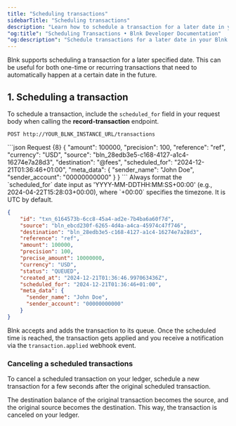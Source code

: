 ```yaml
---
title: "Scheduling transactions"
sidebarTitle: "Scheduling transactions"
description: "Learn how to schedule a transaction for a later date in your Blnk Ledger."
"og:title": "Scheduling Transactions • Blnk Developer Documentation"
"og:description": "Schedule transactions for a later date in your Blnk Ledger."
---
```



Blnk supports scheduling a transaction for a later specified date. This can be useful for both one-time or recurring transactions that need to automatically happen at a certain date in the future.

## 1. Scheduling a transaction

To schedule a transaction, include the `scheduled_for` field in your request body when calling the **record-transaction** endpoint.

```
POST http://YOUR_BLNK_INSTANCE_URL/transactions
```

<CodeGroup>
```json Request {8}
{
    "amount": 100000,
    "precision": 100,
    "reference": "ref",
    "currency": "USD",
    "source": "bln_28edb3e5-c168-4127-a1c4-16274e7a28d3",
    "destination": "@fees",
    "scheduled_for": "2024-12-21T01:36:46+01:00",
    "meta_data": {
      "sender_name": "John Doe",
      "sender_account": "00000000000"
    }
}
```

<Tip>
    Always format the `scheduled_for` date input as 'YYYY-MM-DDTHH:MM:SS+00:00' (e.g., 2024-04-22T15:28:03+00:00), where `+00:00` specifies the timezone. It is UTC by default.
</Tip>

```json Response {12}
{
    "id": "txn_6164573b-6cc8-45a4-ad2e-7b4ba6a60f7d",
    "source": "bln_ebcd230f-6265-4d4a-a4ca-45974c47f746",
    "destination": "bln_28edb3e5-c168-4127-a1c4-16274e7a28d3",
    "reference": "ref",
    "amount": 100000,
    "precision": 100,
    "precise_amount": 10000000,
    "currency": "USD",
    "status": "QUEUED",
    "created_at": "2024-12-21T01:36:46.997063436Z",
    "scheduled_for": "2024-12-21T01:36:46+01:00",
    "meta_data": {
      "sender_name": "John Doe",
      "sender_account": "00000000000"
    }
}
```
</CodeGroup>

Blnk accepts and adds the transaction to its queue. Once the scheduled time is reached, the transaction gets applied and you receive a notification via the `transaction.applied` webhook event.

### Canceling a scheduled transactions
  
To cancel a scheduled transaction on your ledger, schedule a new transaction for a few seconds after the original scheduled transaction. 

The destination balance of the original transaction becomes the source, and the original source becomes the destination. This way, the transaction is canceled on your ledger.

<NeedHelp />